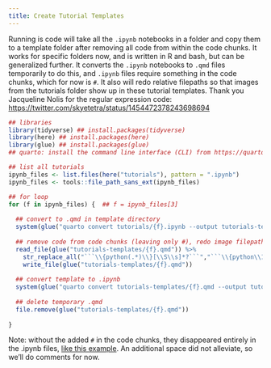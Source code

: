 ```yaml
---
title: Create Tutorial Templates
---
```


Running is code will take all the `.ipynb` notebooks in a folder and copy them to a template folder after removing all code from within the code chunks. 
It works for specific folders now, and is written in R and bash, but can be generalized further. 
It converts the `.ipynb` notebooks to `.qmd` files temporarily to do this, and `.ipynb` files require something in the code chunks, which for now is `#`. 
It also will redo relative filepaths so that images from the tutorials folder show up in these tutorial templates. 
Thank you Jacqueline Nolis for the regular expression code: <https://twitter.com/skyetetra/status/1454472378243698694>


```r
## libraries
library(tidyverse) ## install.packages(tidyverse)
library(here) ## install.packages(here)
library(glue) ## install.packages(glue)
## quarto: install the command line interface (CLI) from https://quarto.org

## list all tutorials
ipynb_files <- list.files(here("tutorials"), pattern = ".ipynb")
ipynb_files <- tools::file_path_sans_ext(ipynb_files)

## for loop
for (f in ipynb_files) {  ## f = ipynb_files[3]
  
  ## convert to .qmd in template directory
  system(glue("quarto convert tutorials/{f}.ipynb --output tutorials-templates/{f}.qmd"))
  
  ## remove code from code chunks (leaving only #), redo image filepaths, overwrite the .qmd
  read_file(glue("tutorials-templates/{f}.qmd")) %>%
    str_replace_all("```\\{python(.*)\\}[\\S\\s]*?```","```\\{python\\1\\}\n#\n\n```") %>%
    write_file(glue("tutorials-templates/{f}.qmd"))
  
  ## convert template to .ipynb
  system(glue("quarto convert tutorials-templates/{f}.qmd --output tutorials-templates/{f}.ipynb"))
  
  ## delete temporary .qmd
  file.remove(glue("tutorials-templates/{f}.qmd"))
  
}

```


Note: without the added `#` in the code chunks, they disappeared entirely in the .ipynb files, [like this example](https://github.com/NASA-Openscapes/2021-Cloud-Hackathon/blob/4c6c8aa2deb484bdf11d91c6f0379b8b230ac382/tutorials-templates/Additional_Resources__Direct_S3_Access__gdalvrt.ipynb). An additional space did not alleviate, so we'll do comments for now.


